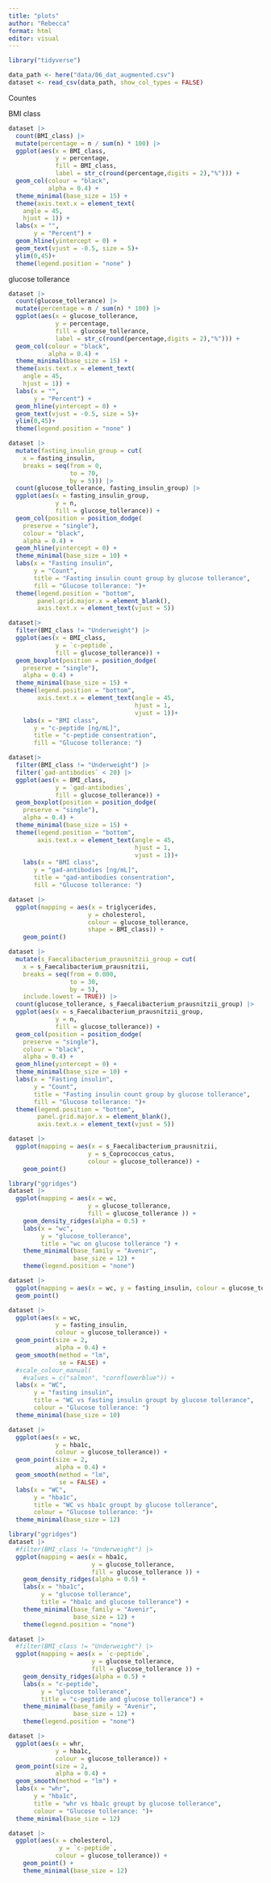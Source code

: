 ```yaml
---
title: "plots"
author: "Rebecca"
format: html
editor: visual
---
```


```r
library("tidyverse")
```

```r
data_path <- here("data/06_dat_augmented.csv")
dataset <- read_csv(data_path, show_col_types = FALSE)
```

Countes

BMI class

```r
dataset |>
  count(BMI_class) |>
  mutate(percentage = n / sum(n) * 100) |>
  ggplot(aes(x = BMI_class,
             y = percentage,
             fill = BMI_class,
             label = str_c(round(percentage,digits = 2),"%"))) +
  geom_col(colour = "black",
           alpha = 0.4) +
  theme_minimal(base_size = 15) +
  theme(axis.text.x = element_text(
    angle = 45,
    hjust = 1)) +
  labs(x = "",
       y = "Percent") +
  geom_hline(yintercept = 0) +
  geom_text(vjust = -0.5, size = 5)+
  ylim(0,45)+
  theme(legend.position = "none" )
```

glucose tollerance

```r
dataset |>
  count(glucose_tollerance) |>
  mutate(percentage = n / sum(n) * 100) |>
  ggplot(aes(x = glucose_tollerance,
             y = percentage,
             fill = glucose_tollerance,
             label = str_c(round(percentage,digits = 2),"%"))) +
  geom_col(colour = "black",
           alpha = 0.4) +
  theme_minimal(base_size = 15) +
  theme(axis.text.x = element_text(
    angle = 45,
    hjust = 1)) +
  labs(x = "",
       y = "Percent") +
  geom_hline(yintercept = 0) +
  geom_text(vjust = -0.5, size = 5)+
  ylim(0,45)+
  theme(legend.position = "none" )
```

```r
dataset |> 
  mutate(fasting_insulin_group = cut(
    x = fasting_insulin,
    breaks = seq(from = 0,
                 to = 70,
                 by = 5))) |> 
  count(glucose_tollerance, fasting_insulin_group) |> 
  ggplot(aes(x = fasting_insulin_group,
             y = n,
             fill = glucose_tollerance)) +
  geom_col(position = position_dodge(
    preserve = "single"),
    colour = "black",
    alpha = 0.4) +
  geom_hline(yintercept = 0) +
  theme_minimal(base_size = 10) +
  labs(x = "Fasting insulin",
       y = "Count",
       title = "Fasting insulin count group by glucose tollerance",
       fill = "Glucose tollerance: ")+
  theme(legend.position = "bottom",
        panel.grid.major.x = element_blank(),
        axis.text.x = element_text(vjust = 5))
```

```r
dataset|>
  filter(BMI_class != "Underweight") |> 
  ggplot(aes(x = BMI_class,
             y = `c-peptide`,
             fill = glucose_tollerance)) +
  geom_boxplot(position = position_dodge(
    preserve = "single"), 
    alpha = 0.4) +
  theme_minimal(base_size = 15) +
  theme(legend.position = "bottom",
        axis.text.x = element_text(angle = 45,
                                   hjust = 1,
                                   vjust = 1))+
    labs(x = "BMI class",
       y = "c-peptide [ng/mL]",
       title = "c-peptide consentration",
       fill = "Glucose tollerance: ")
```

```r
dataset|>
  filter(BMI_class != "Underweight") |> 
  filter(`gad-antibodies` < 20) |> 
  ggplot(aes(x = BMI_class,
             y = `gad-antibodies`,
             fill = glucose_tollerance)) +
  geom_boxplot(position = position_dodge(
    preserve = "single"), 
    alpha = 0.4) +
  theme_minimal(base_size = 15) +
  theme(legend.position = "bottom",
        axis.text.x = element_text(angle = 45,
                                   hjust = 1,
                                   vjust = 1))+
    labs(x = "BMI class",
       y = "gad-antibodies [ng/mL]",
       title = "gad-antibodies consentration",
       fill = "Glucose tollerance: ")
```

```r
dataset |> 
  ggplot(mapping = aes(x = triglycerides,
                      y = cholesterol,
                      colour = glucose_tollerance,
                      shape = BMI_class)) +
    geom_point()
```

```r
dataset |> 
  mutate(s_Faecalibacterium_prausnitzii_group = cut(
    x = s_Faecalibacterium_prausnitzii,
    breaks = seq(from = 0.000,
                 to = 30,
                 by = 5),
    include.lowest = TRUE)) |> 
  count(glucose_tollerance, s_Faecalibacterium_prausnitzii_group) |> 
  ggplot(aes(x = s_Faecalibacterium_prausnitzii_group,
             y = n,
             fill = glucose_tollerance)) +
  geom_col(position = position_dodge(
    preserve = "single"),
    colour = "black",
    alpha = 0.4) +
  geom_hline(yintercept = 0) +
  theme_minimal(base_size = 10) +
  labs(x = "Fasting insulin",
       y = "Count",
       title = "Fasting insulin count group by glucose tollerance",
       fill = "Glucose tollerance: ")+
  theme(legend.position = "bottom",
        panel.grid.major.x = element_blank(),
        axis.text.x = element_text(vjust = 5))
```

```r
dataset |> 
  ggplot(mapping = aes(x = s_Faecalibacterium_prausnitzii,
                      y = s_Coprococcus_catus,
                      colour = glucose_tollerance)) +
    geom_point()
```

```r
library("ggridges")
dataset |> 
  ggplot(mapping = aes(x = wc,
                      y = glucose_tollerance,
                      fill = glucose_tollerance )) +
    geom_density_ridges(alpha = 0.5) +
    labs(x = "wc",
         y = "glucose_tollerance",
         title = "wc on glucose tollerance ") +
    theme_minimal(base_family = "Avenir",
                  base_size = 12) +
    theme(legend.position = "none")
```

```r
dataset |> 
  ggplot(mapping = aes(x = wc, y = fasting_insulin, colour = glucose_tollerance )) +
  geom_point()
```

```r

dataset |>
  ggplot(aes(x = wc,
             y = fasting_insulin,
             colour = glucose_tollerance)) +
  geom_point(size = 2,
             alpha = 0.4) +
  geom_smooth(method = "lm",
              se = FALSE) +
  #scale_colour_manual(
    #values = c("salmon", "cornflowerblue")) +
  labs(x = "WC",
       y = "fasting insulin",
       title = "WC vs fasting insulin groupt by glucose tollerance",
       colour = "Glucose tollerance: ")
  theme_minimal(base_size = 10)
```

```r
dataset |>
  ggplot(aes(x = wc,
             y = hba1c,
             colour = glucose_tollerance)) +
  geom_point(size = 2,
             alpha = 0.4) +
  geom_smooth(method = "lm",
              se = FALSE) +
  labs(x = "WC",
       y = "hba1c",
       title = "WC vs hba1c groupt by glucose tollerance",
       colour = "Glucose tollerance: ")+
  theme_minimal(base_size = 12)
```

```r
library("ggridges")
dataset |> 
  #filter(BMI_class != "Underweight") |> 
  ggplot(mapping = aes(x = hba1c,
                       y = glucose_tollerance,
                       fill = glucose_tollerance )) +
    geom_density_ridges(alpha = 0.5) +
    labs(x = "hba1c",
         y = "glucose tollerance",
         title = "hba1c and glucose tollerance") +
    theme_minimal(base_family = "Avenir",
                  base_size = 12) +
    theme(legend.position = "none")
```

```r
dataset |> 
  #filter(BMI_class != "Underweight") |> 
  ggplot(mapping = aes(x = `c-peptide`,
                       y = glucose_tollerance,
                       fill = glucose_tollerance )) +
    geom_density_ridges(alpha = 0.5) +
    labs(x = "c-peptide",
         y = "glucose tollerance",
         title = "c-peptide and glucose tollerance") +
    theme_minimal(base_family = "Avenir",
                  base_size = 12) +
    theme(legend.position = "none")
```

```r
dataset |>
  ggplot(aes(x = whr,
             y = hba1c,
             colour = glucose_tollerance)) +
  geom_point(size = 2,
             alpha = 0.4) +
  geom_smooth(method = "lm") +
  labs(x = "whr",
       y = "hba1c",
       title = "whr vs hba1c groupt by glucose tollerance",
       colour = "Glucose tollerance: ")+
  theme_minimal(base_size = 12)
```

```r
dataset |> 
  ggplot(aes(x = cholesterol,
              y = `c-peptide`,
             colour = glucose_tollerance)) +
    geom_point() +
    theme_minimal(base_size = 12)
```

